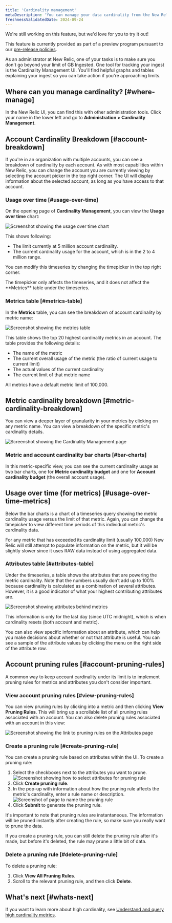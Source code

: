 ```yaml
---
title: 'Cardinality management'
metaDescription: 'You can manage your data cardinality from the New Relic UI.'
freshnessValidatedDate: 2024-09-24
---
```


<Callout title="preview">
  We're still working on this feature, but we'd love for you to try it out!

  This feature is currently provided as part of a preview program pursuant to our [pre-release policies](/docs/licenses/license-information/referenced-policies/new-relic-pre-release-policy).
</Callout>

As an administrator at New Relic, one of your tasks is to make sure you don't go beyond your limit of GB Ingested. One tool for tracking your ingest is the Cardinality Management UI. You'll find helpful graphs and tables explaining your ingest so you can take action if you're approaching limits.

## Where can you manage cardinality? [#where-manage]

In the New Relic UI, you can find this with other administration tools. Click your name in the lower left and go to **Administration > Cardinality Management**.

## Account Cardinality Breakdown [#account-breakdown]

If you're in an organization with multiple accounts, you can see a breakdown of cardinality by each account. As with most capabilities within New Relic, you can change the account you are currently viewing by selecting the account picker in the top right corner. The UI will display information about the selected account, as long as you have access to that account. 

### Usage over time [#usage-over-time]

On the opening page of **Cardinality Management**, you can view the **Usage over time** chart:

<img
    title="Screenshot showing the usage over time chart"
    alt="Screenshot showing the usage over time chart"
    src="/images/apis-and-data_screenshot-crop_usage-over-time.webp"
/>

This shows following:

* The limit currently at 5 million account cardinality.
* The current cardinality usage for the account, which is in the 2 to 4 million range. 

You can modify this timeseries by changing the timepicker in the top right corner. 

<Callout variant="tip">
  The timepicker only affects the timeseries, and it does not affect the **Metrics** table under the timeseries.
</Callout>

### Metrics table [#metrics-table]

In the **Metrics** table, you can see the breakdown of account cardinality by metric name:

<img
    title="Screenshot showing the metrics table"
    alt="Screenshot showing the metrics table"
    src="/images/apis-and-data_screenshot-crop_metrics-table.webp"
/>

This table shows the top 20 highest cardinality metrics in an account. The table provides the following details:
* The name of the metric
* The current overall usage of the metric (the ratio of current usage to current limit)
* The actual values of the current cardinality
* The current limit of that metric name 

<Callout variant="tip">
  All metrics have a default metric limit of 100,000.
</Callout>

## Metric cardinality breakdown [#metric-cardinality-breakdown]

You can view a deeper layer of granularity in your metrics by clicking on any metric name. You can view a breakdown of the specific metric's cardinality details. 

<img
    title="Screenshot showing the Cardinality Management page"
    alt="Screenshot showing the Cardinality Management page"
    src="/images/apis-and-data_screenshot-crop_metric-cardinality-breakdown.webp"
/>

### Metric and account cardinality bar charts [#bar-charts]

In this metric-specific view, you can see the current cardinality usage as two bar charts, one for **Metric cardinality budget** and one for **Account cardinality budget** (the overall account usage). 

## Usage over time (for metrics) [#usage-over-time-metrics]

Below the bar charts is a chart of a timeseries query showing the metric cardinality usage versus the limit of that metric. Again, you can change the timepicker to view different time periods of this individual metric's cardinality data. 

<Callout variant="tip">
  For any metric that has exceeded its cardinality limit (usually 100,000) New Relic will still attempt to populate information on the metric, but it will be slightly slower since it uses RAW data instead of using aggregated data. 
</Callout>

### Attributes table [#attributes-table]

Under the timeseries, a table shows the attributes that are powering the metric cardinality. Note that the numbers usually don’t add up to 100% because cardinality is calculated as a combination of several attributes. However, it is a good indicator of what your highest contributing attributes are. 

<img
    title="Screenshot showing attributes behind metrics"
    alt="Screenshot showing attributes behind metrics"
    src="/images/apis-and-data_screenshot-crop_metric-attributes.webp"
/>

This information is only for the last day (since UTC midnight), which is when cardinality resets (both account and metric). 

You can also view specific information about an attribute, which can help you make decisions about whether or not that attribute is useful. You can see a sample of the attribute values by clicking the menu on the right side of the attribute row.


## Account pruning rules [#account-pruning-rules]

A common way to keep account cardinality under its limit is to implement pruning rules for metrics and attributes you don't consider important. 

### View account pruning rules [#view-pruning-rules]

You can view pruning rules by clicking into a metric and then clicking **View Pruning Rules**. This will bring up a scrollable list of all pruning rules associated with an account. You can also delete pruning rules associated with an account in this view:

<img
    title="Screenshot showing the link to pruning rules on the Attributes page"
    alt="Screenshot showing the link to pruning rules on the Attributes page"
    src="/images/apis-and-data_screenshot-crop_view-pruning-rules.webp"
/>


### Create a pruning rule [#create-pruning-rule]

You can create a pruning rule based on attributes within the UI. To create a pruning rule:

1. Select the checkboxes next to the attributes you want to prune. 
    <img
        title="Screenshot showing how to select attributes for pruning rule"
        alt="Screenshot showing how to select attributes for pruning rule"
        src="/images/apis-and-data_screenshot-crop_select-attributes-for-pruning-rule.webp"
    />
2. Click **Create pruning rule**.
3. In the pop-up with information about how the pruning rule affects the metric's cardinality, enter a rule name or description.
    <img
        title="Screenshot of page to name the pruning rule"
        alt="Screenshot of page to name the pruning rule"
        src="/images/apis-and-data_screenshot-crop_name-pruning-rule.webp"
    />
4. Click **Submit** to generate the pruning rule. 

It's important to note that pruning rules are instantaneous. The information will be pruned instantly after creating the rule, so make sure you really want to prune the data. 

If you create a pruning rule, you can still delete the pruning rule after it's made, but before it's deleted, the rule may prune a little bit of data. 

### Delete a pruning rule [#delete-pruning-rule]

To delete a pruning rule:

1. Click **View All Pruning Rules**.
2. Scroll to the relevant pruning rule, and then click **Delete**. 

## What's next [#whats-next]

If you want to learn more about high cardinality, see [Understand and query high cardinality metrics](/docs/data-apis/ingest-apis/metric-api/NRQL-high-cardinality-metrics/).

